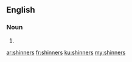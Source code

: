 ==English==

===Noun===
{{head|en|plural}}

# {{plural of|shinner|lang=en}}

[[ar:shinners]]
[[fr:shinners]]
[[ku:shinners]]
[[my:shinners]]